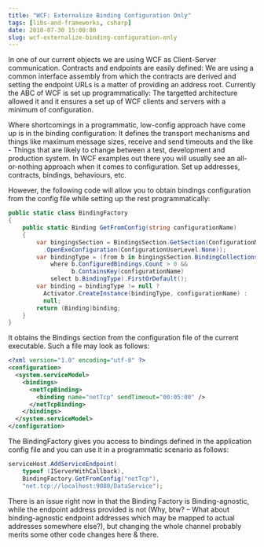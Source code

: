 ```yaml
---
title: "WCF: Externalize Binding Configuration Only"
tags: [libs-and-frameworks, csharp]
date: 2010-07-30 15:00:00
slug: wcf-externalize-binding-configuration-only
---
```


In one of our current objects we are using WCF as Client-Server communication. Contracts and endpoints are easily defined: We are using a common interface assembly from which the contracts are derived and setting the endpoint URLs is a matter of providing an address root. Currently the ABC of WCF is set up programmatically: The targetted architecture allowed it and it ensures a set up of WCF clients and servers with a minimum of configuration.

Where shortcomings in a programmatic, low-config approach have come up is in the binding configuration: It defines the transport mechanisms and things like maximum message sizes, receive and send timeouts and the like - Things that are likely to change between a test, development and production system. In WCF examples out there you will usually see an all-or-nothing approach when it comes to configuration. Set up addresses, contracts, bindings, behaviours, etc.

However, the following code will allow you to obtain bindings configuration from the config file while setting up the rest programmatically:

```csharp
public static class BindingFactory
{
    public static Binding GetFromConfig(string configurationName)
    {
        var bingingsSection = BindingsSection.GetSection(ConfigurationManager
          .OpenExeConfiguration(ConfigurationUserLevel.None));
        var bindingType = (from b in bingingsSection.BindingCollections
            where b.ConfiguredBindings.Count > 0 && 
                  b.ContainsKey(configurationName)
            select b.BindingType).FirstOrDefault();
        var binding = bindingType != null ? 
          Activator.CreateInstance(bindingType, configurationName) : 
          null;
        return (Binding)binding;
    }
}
```

It obtains the Bindings section from the configuration file of the current executable. Such a file may look as follows:

```xml
<?xml version="1.0" encoding="utf-8" ?>
<configuration>
  <system.serviceModel>
    <bindings>
      <netTcpBinding>
        <binding name="netTcp" sendTimeout="00:05:00" />
      </netTcpBinding>
    </bindings>
  </system.serviceModel>
</configuration>
```

The BindingFactory gives you access to bindings defined in the application config file and you can use it in a programmatic scenario as follows:

```csharp
serviceHost.AddServiceEndpoint(
    typeof (IServerWithCallback),
    BindingFactory.GetFromConfig("netTcp"),
    "net.tcp://localhost:9080/DataService");
```

There is an issue right now in that the Binding Factory is Binding-agnostic, while the endpoint address provided is not (Why, btw? – What about binding-agnostic endpoint addresses which may be mapped to actual addresses somewhere else?), but changing the whole channel probably merits some other code changes here & there.